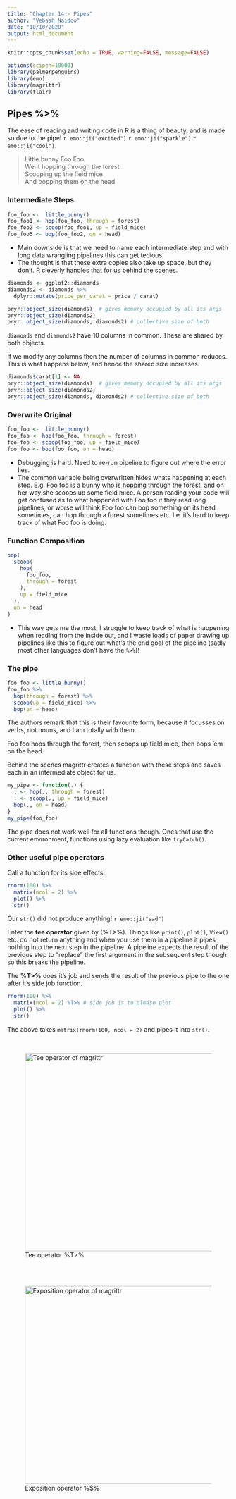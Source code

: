 ```yaml
---
title: "Chapter 14 - Pipes"
author: "Vebash Naidoo"
date: "18/10/2020"
output: html_document
---
```


```r
knitr::opts_chunk$set(echo = TRUE, warning=FALSE, message=FALSE)
```

```r
options(scipen=10000)
library(palmerpenguins)
library(emo)
library(magrittr)
library(flair)
```

## Pipes %>%

The ease of reading and writing code in R is a thing of beauty, and is
made so due to the pipe! `r emo::ji("excited")` `r emo::ji("sparkle")` 
`r emo::ji("cool")`. 


> Little bunny Foo Foo  
> Went hopping through the forest  
> Scooping up the field mice  
> And bopping them on the head  

### Intermediate Steps

```r
foo_foo <-  little_bunny()
foo_foo1 <- hop(foo_foo, through = forest)
foo_foo2 <- scoop(foo_foo1, up = field_mice)
foo_foo3 <- bop(foo_foo2, on = head)
```

- Main downside is that we need to name each intermediate step
and with long data wrangling pipelines this can get tedious.
- The thought is that these extra copies also take up space, but
they don't. R cleverly handles that for us behind the scenes.

```r
diamonds <- ggplot2::diamonds
diamonds2 <- diamonds %>% 
  dplyr::mutate(price_per_carat = price / carat)

pryr::object_size(diamonds)  # gives memory occupied by all its args
pryr::object_size(diamonds2)
pryr::object_size(diamonds, diamonds2) # collective size of both
```

`diamonds` and `diamonds2` have 10 columns in common. These are shared
by both objects.

If we modify any columns then the number of columns in common reduces. This
is what happens below, and hence the shared size increases.

```r
diamonds$carat[1] <- NA
pryr::object_size(diamonds)  # gives memory occupied by all its args
pryr::object_size(diamonds2)
pryr::object_size(diamonds, diamonds2) # collective size of both
```


### Overwrite Original

```r
foo_foo <-  little_bunny()
foo_foo <- hop(foo_foo, through = forest)
foo_foo <- scoop(foo_foo, up = field_mice)
foo_foo <- bop(foo_foo, on = head)
```

- Debugging is hard. Need to re-run pipeline to figure out where the error
lies.
- The common variable being overwritten hides whats happening at each step.
E.g. Foo foo is a bunny who is hopping through the forest, and on her
way she scoops up some field mice. A person reading your code will get
confused as to what happened with Foo foo if they read long pipelines,
or worse will think Foo foo can bop something on its head sometimes, 
can hop through a forest sometimes etc. I.e. it's hard to keep track
of what Foo foo is doing.

### Function Composition

```r
bop(
  scoop(
    hop(
      foo_foo, 
      through = forest
    ), 
    up = field_mice
  ),
  on = head
)
```

- This way gets me the most, I struggle to keep track of what is happening
when reading from the inside out, and I waste loads of paper drawing
up pipelines like this to figure out what's the end goal of the pipeline
(sadly most other languages don't have the `%>%`)!

### The pipe

```r
foo_foo <- little_bunny()
foo_foo %>% 
  hop(through = forest) %>% 
  scoop(up = field_mice) %>% 
  bop(on = head)
```

The authors remark that this is their favourite form, because it focusses on verbs, not nouns, and I am totally with them.

Foo foo hops through the forest, then scoops up field mice, then bops 'em on the
head.

Behind the scenes magrittr creates a function with these steps and 
saves each in an intermediate object for us.

```r
my_pipe <- function(.) {
  . <- hop(., through = forest)
  . <- scoop(., up = field_mice)
  bop(., on = head)
}
my_pipe(foo_foo)
```

The pipe does not work well for all functions though. Ones that
use the current environment, functions using lazy evaluation like
`tryCatch()`.

### Other useful pipe operators

Call a function for its side effects.

```r
rnorm(100) %>% 
  matrix(ncol = 2) %>% 
  plot() %>% 
  str()
```

Our `str()` did not produce anything! `r emo::ji("sad")`

Enter the __tee operator__ given by (%T>%). Things like `print()`, 
`plot()`, `View()` etc. do not return anything and when you use them
in a pipeline it pipes nothing into the next step in the pipeline. A pipeline
expects the result of the previous step to "replace" the first
argument in the subsequent step though so this breaks the pipeline.

The __%T>%__ does it's job and sends the result of the previous pipe
to the one after it's side job function.

```r
rnorm(100) %>% 
  matrix(ncol = 2) %T>% # side job is to please plot
  plot() %>% 
  str()
```

The above takes `matrix(rnorm(100, ncol = 2)` and pipes it into `str()`.

<br>

<figure>
  <img src="assets/tee_operator.png" alt="Tee operator of magrittr" 
  width="750" height="450"/> 
  <figcaption>Tee operator %T>%</figcaption>
</figure>

<br><br>

<figure>
  <img src="assets/exposition.png" alt="Exposition operator of magrittr"
  width="750" height="450"/>
  <figcaption>Exposition operator %$%</figcaption>
</figure>














